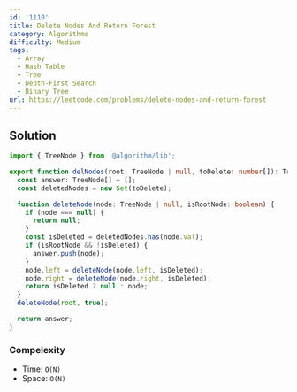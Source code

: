 ```yaml
---
id: '1110'
title: Delete Nodes And Return Forest
category: Algorithms
difficulty: Medium
tags:
  - Array
  - Hash Table
  - Tree
  - Depth-First Search
  - Binary Tree
url: https://leetcode.com/problems/delete-nodes-and-return-forest
---
```


## Solution

```typescript showLineNumbers
import { TreeNode } from '@algorithm/lib';

export function delNodes(root: TreeNode | null, toDelete: number[]): TreeNode[] {
  const answer: TreeNode[] = [];
  const deletedNodes = new Set(toDelete);

  function deleteNode(node: TreeNode | null, isRootNode: boolean) {
    if (node === null) {
      return null;
    }
    const isDeleted = deletedNodes.has(node.val);
    if (isRootNode && !isDeleted) {
      answer.push(node);
    }
    node.left = deleteNode(node.left, isDeleted);
    node.right = deleteNode(node.right, isDeleted);
    return isDeleted ? null : node;
  }
  deleteNode(root, true);

  return answer;
}
```

### Compelexity

- Time: `O(N)`
- Space: `O(N)`

